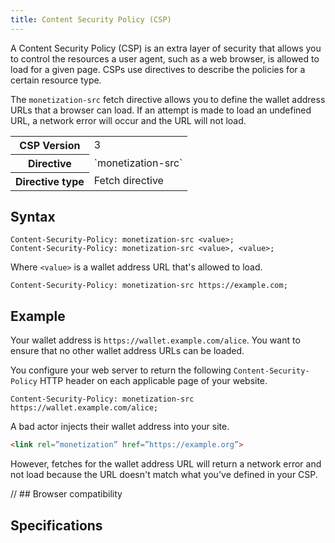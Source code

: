 ```yaml
---
title: Content Security Policy (CSP)
---
```



A <LinkOut href="https://developer.mozilla.org/en-US/docs/Web/HTTP/Headers/Content-Security-Policy">Content Security Policy (CSP)</LinkOut> is an extra layer of security that allows you to control the resources a user agent, such as a web browser, is allowed to load for a given page. CSPs use directives to describe the policies for a certain resource type. 

The `monetization-src` fetch directive allows you to define the wallet address URLs that a browser can load. If an attempt is made to load an undefined URL, a network error will occur and the URL will not load. 

<table>
  <tr>
    <th>CSP Version</th>
    <td>3</td>
  </tr>
  <tr>
    <th>Directive</th>
    <td>`monetization-src`</td>
  </tr>
  <tr>
    <th>Directive type</th>
    <td><LinkOut href="https://developer.mozilla.org/en-US/docs/Glossary/Fetch_directive">Fetch directive</LinkOut></td>
  </tr>
</table>

## Syntax

```http
Content-Security-Policy: monetization-src <value>;
Content-Security-Policy: monetization-src <value>, <value>;
```

Where `<value>` is a wallet address URL that's allowed to load.

```http
Content-Security-Policy: monetization-src https://example.com;
```

## Example

Your wallet address is `https://wallet.example.com/alice`. You want to ensure that no other wallet address URLs can be loaded. 

You configure your web server to return the following `Content-Security-Policy` HTTP header on each applicable page of your website. 

```http
Content-Security-Policy: monetization-src https://wallet.example.com/alice;
```

A bad actor injects their wallet address into your site. 

```html
<link rel=”monetization” href=”https://example.org”>
```

However, fetches for the wallet address URL will return a network error and not load because the URL doesn't match what you've defined in your CSP.

<Hidden>

// ## Browser compatibility

<BrowserCompat json={data} />

</Hidden>

## Specifications

<Specification anchor='content-security-policy' />